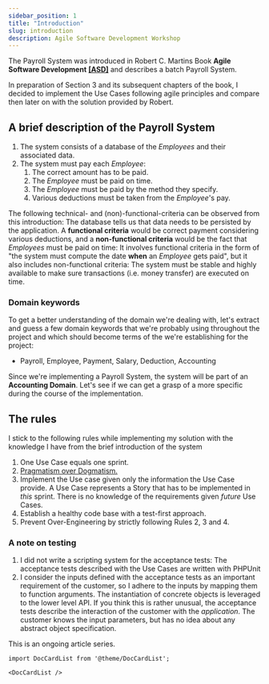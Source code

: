 ```yaml
---
sidebar_position: 1
title: "Introduction"
slug: introduction
description: Agile Software Development Workshop
---
```



The Payroll System was introduced in Robert C. Martins Book **Agile Software Development** [**[ASD]**](/docs/bibliography#asd)  and describes a batch Payroll System.

In preparation of Section 3 and its subsequent chapters of the book, I decided to implement the Use Cases following agile principles and compare then later on with the solution provided by Robert.

## A brief description of the Payroll System
1. The system consists of a database of the _Employees_ and their associated data.
3. The system must pay each _Employee_: 
   1. The correct amount has to be paid.
   2. The _Employee_ must be paid on time.
   3. The _Employee_ must be paid by the method they specify. 
   4. Various deductions must be taken from the _Employee_'s pay. 

The following technical- and (non)-functional-criteria can be observed from this introduction: The database tells us that data needs to be persisted by the application.
A **functional criteria** would be correct payment considering various deductions, and a **non-functional criteria** would be the fact that _Employees_ must be paid on time: It involves functional criteria in the form of "the system must compute the date **when** an _Employee_ gets paid", but it also includes non-functional criteria: The system must be stable and highly available to make sure transactions (i.e. money transfer) are executed on time.

### Domain keywords
To get a better understanding of the domain we're dealing with, let's extract and guess a few domain keywords that we're probably using throughout the project and which should become terms of the <GlosRef name="Ubiquitous Language" file="ddd.ubiquitouslanguage" /> we're establishing for the project:

 - Payroll, Employee, Payment, Salary, Deduction, Accounting

Since we're implementing a Payroll System, the system will be part of an **Accounting Domain**. Let's see if we can get a grasp of a more specific <GlosRef name="Core Domain" file="ddd.coredomain" /> during the course of the implementation.

## The rules
I stick to the following rules while implementing my solution with the knowledge I have from the brief introduction of the system

1. One Use Case equals one sprint.
2. [Pragmatism over Dogmatism.](https://twitter.com/home)
3. Implement the Use case given only the information the Use Case provide. A Use Case represents a Story that has to be implemented in _this_ sprint. There is no knowledge of the requirements given _future_ Use Cases.
3. Establish a healthy code base with a test-first approach. 
4. Prevent Over-Engineering by strictly following Rules 2, 3 and 4.

### A note on testing 
1. I did not write a scripting system for the acceptance tests: The acceptance tests described with the Use Cases are written with PHPUnit
2. I consider the inputs defined with the acceptance tests as an important requirement of the customer, so I adhere to the inputs by mapping them to function arguments. The instantiation of concrete objects is leveraged to the lower level API. If you think this is rather unusual, the acceptance tests describe the interaction of the customer with the _application_. The customer knows the input parameters, but has no idea about any abstract object specification. 

This is an ongoing article series.


```mdx-code-block
import DocCardList from '@theme/DocCardList';

<DocCardList />
```
